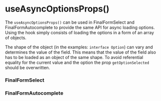 
<Meta title="Docs/Hooks/useAsyncOptionsProps" />

# useAsyncOptionsProps()

The `useAsyncOptionsProps()` can be used in FinalFormSelect and FinalFormAutocomplete to provide the same API for async loading options. Using the hook simply consists of loading the options in a form of an array of objects.

The shape of the object (in the examples: `interface Option`) can vary and determines the value of the field. This means that the value of the field also has to be loaded as an object of the same shape. To avoid referential equality for the current value and the option the prop `getOptionSelected` should be overwritten.

### FinalFormSelect

<Canvas>
    <Story id="stories-hooks-useasyncoptionspropsselect--select" />
</Canvas>

### FinalFormAutocomplete

<Canvas>
    <Story id="stories-hooks-useasyncoptionspropsautocomplete--select" />
</Canvas>
